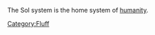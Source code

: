 {{wip | assign = Aces}}
{{stub}}
The Sol system is the home system of [[human|humanity]].

[[Category:Fluff]]